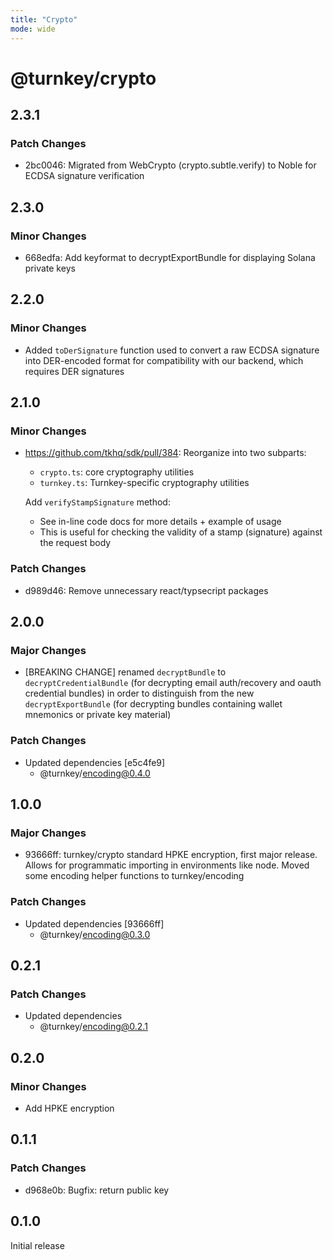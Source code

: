 ```yaml
---
title: "Crypto"
mode: wide
---
```

  
# @turnkey/crypto

## 2.3.1

### Patch Changes

- 2bc0046: Migrated from WebCrypto (crypto.subtle.verify) to Noble for ECDSA signature verification

## 2.3.0

### Minor Changes

- 668edfa: Add keyformat to decryptExportBundle for displaying Solana private keys

## 2.2.0

### Minor Changes

- Added `toDerSignature` function used to convert a raw ECDSA signature into DER-encoded format for compatibility with our backend, which requires DER signatures

## 2.1.0

### Minor Changes

- https://github.com/tkhq/sdk/pull/384: Reorganize into two subparts:

  - `crypto.ts`: core cryptography utilities
  - `turnkey.ts`: Turnkey-specific cryptography utilities

  Add `verifyStampSignature` method:

  - See in-line code docs for more details + example of usage
  - This is useful for checking the validity of a stamp (signature) against the request body

### Patch Changes

- d989d46: Remove unnecessary react/typsecript packages

## 2.0.0

### Major Changes

- [BREAKING CHANGE] renamed `decryptBundle` to `decryptCredentialBundle` (for decrypting email auth/recovery and oauth credential bundles) in order to distinguish from the new `decryptExportBundle` (for decrypting bundles containing wallet mnemonics or private key material)

### Patch Changes

- Updated dependencies [e5c4fe9]
  - @turnkey/encoding@0.4.0

## 1.0.0

### Major Changes

- 93666ff: turnkey/crypto standard HPKE encryption, first major release. Allows for programmatic importing in environments like node. Moved some encoding helper functions to turnkey/encoding

### Patch Changes

- Updated dependencies [93666ff]
  - @turnkey/encoding@0.3.0

## 0.2.1

### Patch Changes

- Updated dependencies
  - @turnkey/encoding@0.2.1

## 0.2.0

### Minor Changes

- Add HPKE encryption

## 0.1.1

### Patch Changes

- d968e0b: Bugfix: return public key

## 0.1.0

Initial release
